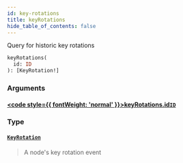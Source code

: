 ```yaml
---
id: key-rotations
title: keyRotations
hide_table_of_contents: false
---
```








Query for historic key rotations

```graphql
keyRotations(
  id: ID
): [KeyRotation!]
```


### Arguments

#### [<code style={{ fontWeight: 'normal' }}>keyRotations.<b>id</b></code>](#)<Bullet />[`ID`](/testnet/api/graphql/scalars/id) <Badge class="secondary" text="scalar"/>
> 
> 

### Type

#### [`KeyRotation`](/testnet/api/graphql/objects/key-rotation) <Badge class="secondary" text="object"/>
> A node's key rotation event
> 





